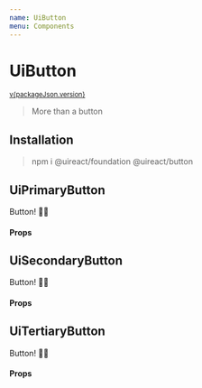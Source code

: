 ```yaml
---
name: UiButton
menu: Components
---
```




# UiButton

<sup>
  <a href="https://github.com/inavac182/ui-react/blob/main/packages/button/" target="_blank">
    v{packageJson.version}
  </a>
</sup>

> More than a button

## Installation

> npm i @uireact/foundation @uireact/button

## UiPrimaryButton

<Playground>
  <UiPrimaryButton>
    <UiSpacing margin={{ all: Sizing.three }}>Button! 💅🏾</UiSpacing>
  </UiPrimaryButton>
</Playground>

#### Props

<Props of={UiPrimaryButton} />

## UiSecondaryButton

<Playground>
  <UiSecondaryButton>
    <UiSpacing margin={{ all: Sizing.three }}>Button! 💅🏾</UiSpacing>
  </UiSecondaryButton>
</Playground>

#### Props

<Props of={UiSecondaryButton} />

## UiTertiaryButton

<Playground>
  <UiTertiaryButton>
    <UiSpacing margin={{ all: Sizing.three }}>Button! 💅🏾</UiSpacing>
  </UiTertiaryButton>
</Playground>

#### Props

<Props of={UiTertiaryButton} />
